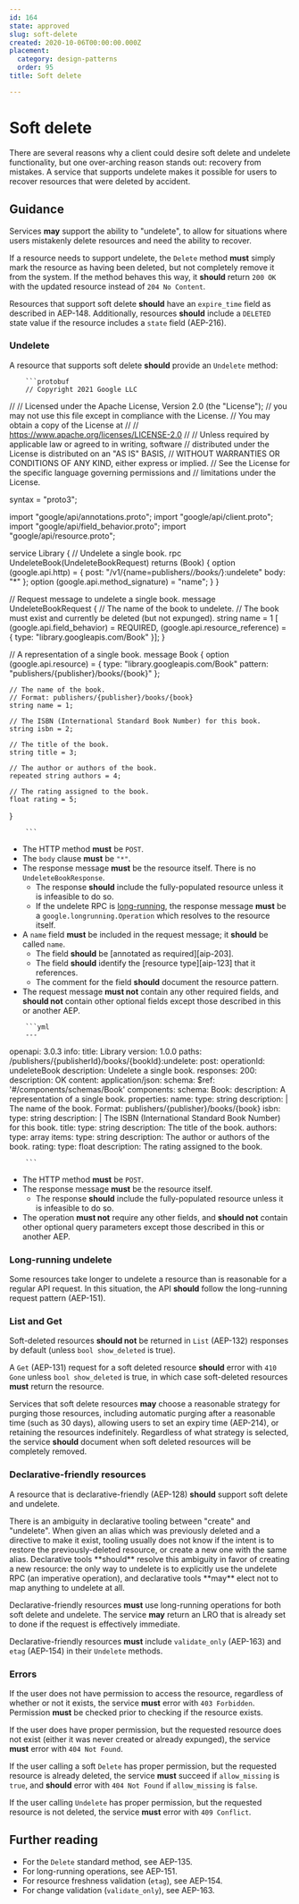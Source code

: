 ```yaml
---
id: 164
state: approved
slug: soft-delete
created: 2020-10-06T00:00:00.000Z
placement:
  category: design-patterns
  order: 95
title: Soft delete

--- 
```


# Soft delete

There are several reasons why a client could desire soft delete and undelete
functionality, but one over-arching reason stands out: recovery from mistakes.
A service that supports undelete makes it possible for users to recover
resources that were deleted by accident.

## Guidance

Services **may** support the ability to "undelete", to allow for situations
where users mistakenly delete resources and need the ability to recover.

If a resource needs to support undelete, the `Delete` method **must** simply
mark the resource as having been deleted, but not completely remove it from the
system. If the method behaves this way, it **should** return `200 OK` with the
updated resource instead of `204 No Content`.

Resources that support soft delete **should** have an `expire_time` field as
described in AEP-148. Additionally, resources **should** include a `DELETED`
state value if the resource includes a `state` field (AEP-216).

### Undelete

A resource that supports soft delete **should** provide an `Undelete` method:


<Tabs>
  <TabItem label="Protocol Buffers">
  
  
  
        ```protobuf
        // Copyright 2021 Google LLC
  //
  // Licensed under the Apache License, Version 2.0 (the "License");
  // you may not use this file except in compliance with the License.
  // You may obtain a copy of the License at
  //
  //     https://www.apache.org/licenses/LICENSE-2.0
  //
  // Unless required by applicable law or agreed to in writing, software
  // distributed under the License is distributed on an "AS IS" BASIS,
  // WITHOUT WARRANTIES OR CONDITIONS OF ANY KIND, either express or implied.
  // See the License for the specific language governing permissions and
  // limitations under the License.
  
  syntax = "proto3";
  
  import "google/api/annotations.proto";
  import "google/api/client.proto";
  import "google/api/field_behavior.proto";
  import "google/api/resource.proto";
  
  service Library {
    // Undelete a single book.
    rpc UndeleteBook(UndeleteBookRequest) returns (Book) {
      option (google.api.http) = {
        post: "/v1/{name=publishers/*/books/*}:undelete"
        body: "*"
      };
      option (google.api.method_signature) = "name";
    }
  }
  
  // Request message to undelete a single book.
  message UndeleteBookRequest {
    // The name of the book to undelete.
    // The book must exist and currently be deleted (but not expunged).
    string name = 1 [
      (google.api.field_behavior) = REQUIRED,
      (google.api.resource_reference) = {
        type: "library.googleapis.com/Book"
      }];
  }
  
  // A representation of a single book.
  message Book {
    option (google.api.resource) = {
      type: "library.googleapis.com/Book"
      pattern: "publishers/{publisher}/books/{book}"
    };
  
    // The name of the book.
    // Format: publishers/{publisher}/books/{book}
    string name = 1;
  
    // The ISBN (International Standard Book Number) for this book.
    string isbn = 2;
  
    // The title of the book.
    string title = 3;
  
    // The author or authors of the book.
    repeated string authors = 4;
  
    // The rating assigned to the book.
    float rating = 5;
  }
  
        ```
      
  
  - The HTTP method **must** be `POST`.
  - The `body` clause **must** be `"*"`.
  - The response message **must** be the resource itself. There is no
    `UndeleteBookResponse`.
    - The response **should** include the fully-populated resource unless it is
      infeasible to do so.
    - If the undelete RPC is [long-running](#long-running-undelete), the response
      message **must** be a `google.longrunning.Operation` which resolves to the
      resource itself.
  - A `name` field **must** be included in the request message; it **should** be
    called `name`.
    - The field **should** be [annotated as required][aip-203].
    - The field **should** identify the [resource type][aip-123] that it
      references.
    - The comment for the field **should** document the resource pattern.
  - The request message **must not** contain any other required fields, and
    **should not** contain other optional fields except those described in this
    or another AEP.
  
  
  </TabItem>
  <TabItem label="OpenAPI 3.0">
  
  
  
        ```yml
        ---
  openapi: 3.0.3
  info:
    title: Library
    version: 1.0.0
  paths:
    /publishers/{publisherId}/books/{bookId}:undelete:
      post:
        operationId: undeleteBook
        description: Undelete a single book.
        responses:
          200:
            description: OK
            content:
              application/json:
                schema:
                  $ref: '#/components/schemas/Book'
  components:
    schema:
      Book:
        description: A representation of a single book.
        properties:
          name:
            type: string
            description: |
              The name of the book.
              Format: publishers/{publisher}/books/{book}
          isbn:
            type: string
            description: |
              The ISBN (International Standard Book Number) for this book.
          title:
            type: string
            description: The title of the book.
          authors:
            type: array
            items:
              type: string
            description: The author or authors of the book.
          rating:
            type: float
            description: The rating assigned to the book.
  
        ```
      
  
  - The HTTP method **must** be `POST`.
  - The response message **must** be the resource itself.
    - The response **should** include the fully-populated resource unless it is
      infeasible to do so.
  - The operation **must not** require any other fields, and **should not**
    contain other optional query parameters except those described in this or
    another AEP.
  
  
  </TabItem>
</Tabs>
    

### Long-running undelete

Some resources take longer to undelete a resource than is reasonable for a
regular API request. In this situation, the API **should** follow the
long-running request pattern (AEP-151).

### List and Get

Soft-deleted resources **should not** be returned in `List` (AEP-132) responses
by default (unless `bool show_deleted` is true).

A `Get` (AEP-131) request for a soft deleted resource **should** error with
`410 Gone` unless `bool show_deleted` is true, in which case soft-deleted
resources **must** return the resource.

Services that soft delete resources **may** choose a reasonable strategy for
purging those resources, including automatic purging after a reasonable time
(such as 30 days), allowing users to set an expiry time (AEP-214), or retaining
the resources indefinitely. Regardless of what strategy is selected, the
service **should** document when soft deleted resources will be completely
removed.

### Declarative-friendly resources

A resource that is declarative-friendly (AEP-128) **should** support soft
delete and undelete.

<Aside type="caution" title="Important">
  There is an ambiguity in declarative tooling between "create"
  and "undelete". When given an alias which was previously deleted and a
  directive to make it exist, tooling usually does not know if the intent is to
  restore the previously-deleted resource, or create a new one with the same
  alias. Declarative tools **should** resolve this ambiguity in favor of creating
  a new resource: the only way to undelete is to explicitly use the undelete RPC
  (an imperative operation), and declarative tools **may** elect not to map
  anything to undelete at all.
</Aside>

Declarative-friendly resources **must** use long-running operations for both
soft delete and undelete. The service **may** return an LRO that is already set
to done if the request is effectively immediate.

Declarative-friendly resources **must** include `validate_only` (AEP-163) and
`etag` (AEP-154) in their `Undelete` methods.

### Errors

If the user does not have permission to access the resource, regardless of
whether or not it exists, the service **must** error with `403 Forbidden`.
Permission **must** be checked prior to checking if the resource exists.

If the user does have proper permission, but the requested resource does not
exist (either it was never created or already expunged), the service **must**
error with `404 Not Found`.

If the user calling a soft `Delete` has proper permission, but the requested
resource is already deleted, the service **must** succeed if `allow_missing` is
`true`, and **should** error with `404 Not Found` if `allow_missing` is
`false`.

If the user calling `Undelete` has proper permission, but the requested
resource is not deleted, the service **must** error with `409 Conflict`.

## Further reading

- For the `Delete` standard method, see AEP-135.
- For long-running operations, see AEP-151.
- For resource freshness validation (`etag`), see AEP-154.
- For change validation (`validate_only`), see AEP-163.
